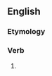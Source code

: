 ==English==

===Etymology===
{{suffix|en|present|eth|nocat=1}}

===Verb===
{{head|en|verb form}}

# {{en-archaic third-person singular of|present}}